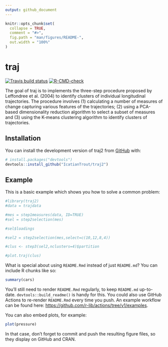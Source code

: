 ```yaml
---
output: github_document
---
```


<!-- README.md is generated from README.Rmd. Please edit that file -->

```r
knitr::opts_chunk$set(
  collapse = TRUE,
  comment = "#>",
  fig.path = "man/figures/README-",
  out.width = "100%"
)
```

# traj

<!-- badges: start -->
[![Travis build status](https://travis-ci.com/IcatianTrout/traj2.svg?branch=main)](https://travis-ci.com/IcatianTrout/traj2)
[![R-CMD-check](https://github.com/IcatianTrout/traj2/workflows/R-CMD-check/badge.svg)](https://github.com/IcatianTrout/traj2/actions)
<!-- badges: end -->

The goal of traj is to implements the three-step procedure proposed by Leffondree et al. (2004) to identify clusters of individual longitudinal trajectories. The procedure involves (1) calculating a number of measures of change capturing various features of the trajectories; (2) using a PCA-based dimensionality reduction algorithm to select a subset of measures and (3) using the K-means clustering algorithm to identify clusters of trajectories.

## Installation

You can install the development version of traj2 from [GitHub](https://github.com/) with:

``` r
# install.packages("devtools")
devtools::install_github("IcatianTrout/traj2")
```

## Example

This is a basic example which shows you how to solve a common problem:

```r
#library(traj2)
#data = trajdata

#mes = step1measures(data, ID=TRUE)
#sel = step2selection(mes)

#sel$loadings

#sel2 = step2selection(mes,select=c(10,12,8,4))

#clus <- step3(sel2,nclusters=4)$partition

#plot.traj(clus)
```

What is special about using `README.Rmd` instead of just `README.md`? You can include R chunks like so:

```r
summary(cars)
```

You'll still need to render `README.Rmd` regularly, to keep `README.md` up-to-date. `devtools::build_readme()` is handy for this. You could also use GitHub Actions to re-render `README.Rmd` every time you push. An example workflow can be found here: <https://github.com/r-lib/actions/tree/v1/examples>.

You can also embed plots, for example:

```r
plot(pressure)
```

In that case, don't forget to commit and push the resulting figure files, so they display on GitHub and CRAN.
